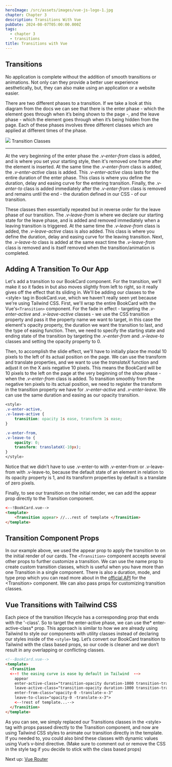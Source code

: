 ```yaml
---
heroImage: /src/assets/images/vue-js-logo-1.jpg
chapter: Chapter 3
description: Transitions With Vue
pubDate: 2024-08-07T05:00:00.000Z
tags:
  - chapter 3
  - transitions
title: Transitions with Vue
---
```


## Transitions

No application is complete without the addition of smooth transitions or animations. Not only can they provide a better user experience aesthetically, but, they can also make using an application or a website easier.

There are two different phases to a transition. If we take a look at this diagram from the docs we can see that there is the enter phase - which the element goes through when it’s being shown to the page -, and the leave phase - which the element goes through when it’s being hidden from the page. Each of these phases involves three different classes which are applied at different times of the phase.

![](/src/assets/images/vue-transitions-diagram.PNG)
Transition Classes

---

At the very beginning of the enter phase the _.v-enter-from_ class is added, and is where you set your starting style, then it's removed one frame after the element is inserted. At the same time the _.v-enter-from_ class is added, the _.v-enter-active_ class is added. This _.v-enter-active_ class lasts for the entire duration of the enter phase. This class is where you define the duration, delay and easing curve for the entering transition. Finally, the _.v-enter-to_ class is added immediately after the _.v-enter-from_ class is removed and remains until the end - the duration defined in our CSS - of our transition.

These classes then essentially repeated but in reverse order for the leave phase of our transition. The _.v-leave-from_ is where we declare our starting state for the leave phase, and is added and removed immediately when a leaving transition is triggered. At the same time the _.v-leave-from_ class is added, the _.v-leave-active_ class is also added. This class is where you define the duration, delay and easing curve for the leaving transition. Next, the _.v-leave-to_ class is added at the same exact time the _.v-leave-from_ class is removed and is itself removed when the transition/animation is completed.

## Adding A Transition To Our App

Let's add a transition to our BookCard component. For the transition, we'll make it so it fades in but also moves slightly from left to right, so it really gives off the effect that its sliding in. We'll be adding our classes to the \<style> tag in BookCard.vue, which we haven't really seen yet because we're using Tailwind CSS. First, we'll wrap the entire BookCard with the Vue's`<Transition>` component. For the fade in effect - targeting the _.v-enter-active_ and _.v-leave-active_ classes - we use the CSS transition property and pass it the property name we want to target, in this case the element's opacity property, the duration we want the transition to last, and the type of easing function. Then, we need to specify the starting state and ending state of the transition by targeting the _.v-enter-from_ and _.v-leave-to_ classes and setting the opacity property to 0.

Then, to accomplish the slide effect, we'll have to initially place the modal 10 pixels to the left of its actual position on the page. We can use the transform and translate properties, and we want to use the _translateX_ function and adjust it on the X axis negative 10 pixels. This means the BookCard will be 10 pixels to the left on the page at the very beginning of the show phase - when the ._v-enter-from_ class is added. To transition smoothly from the negative ten pixels to its actual position, we need to register the transform in the transition property we have for _.v-enter-active_ and _.v-enter-leave_. We can use the same duration and easing as our opacity transition.

```css
<style>
.v-enter-active,
.v-leave-active {
	transition: opacity 1s ease, transform 1s ease;
}

.v-enter-from,
.v-leave-to {
	opacity: 0;
	transform: translateX(-10px);
}
</style>
```

Notice that we didn’t have to use .v-enter-to with .v-enter-from or .v-leave-from with .v-leave-to, because the default state of an element in relation to its opacity property is 1, and its transform properties by default is a translate of zero pixels.

Finally, to see our transition on the initial render, we can add the appear prop directly to the Transition component.

```html
<--!BookCard.vue-->
<template>
	<Transition appear> //...rest of template </Transition>
</template>
```

## Transition Component Props

In our example above, we used the appear prop to apply the transition to on the initial render of our cards. The `<Transition>` component accepts several other props to further customize a transition. We can use the name prop to create custom transition classes, which is useful when you have more than one Transition in a single component. There is also a duration, mode, and type prop which you can read more about in the [official API](https://vuejs.org/api/built-in-components.html#transition 'Transition API') for the \<Transition> component. We can also pass props for customizing transition classes.

## Vue Transitions with Tailwind CSS

Each piece of the transition lifecycle has a corresponding prop that ends with the '-class'. So to target the enter-active phase, we can use the* enter-active-class* prop. This approach is similar to how we are already using Tailwind to style our components with utility classes instead of declaring our styles inside of the `<style>` tag. Let’s convert our BookCard transition to Tailwind with the class based props, so our code is cleaner and we don’t result in any overlapping or conflicting classes.

```html
<!--BookCard.vue-->
<template>
  <Transition
  <--! the easing curve is ease by default in Tailwind  -->
    appear
    enter-active-class="transition-opacity duration-1000 transition-transform duration-1000"
    leave-active-class="transition-opacity duration-1000 transition-transform duration-1000"
    enter-from-class="opacity-0 -translate-x-3"
    leave-to-class="opacity-0 -translate-x-3">
    <--!rest of template...-->
  </Transition>
</template>
```

As you can see, we simply replaced our Transitions classes in the \<style> tag with props passed directly to the Transition component, and now are using Tailwind CSS styles to animate our transition directly in the template. If you needed to, you could also bind these classes with dynamic values using Vue’s v-bind directive. (Make sure to comment out or remove the CSS in the style tag if you decide to stick with the class based props)

Next up: [Vue Router](/post/adding-routing-to-our-app 'Routing with Vue Router')
